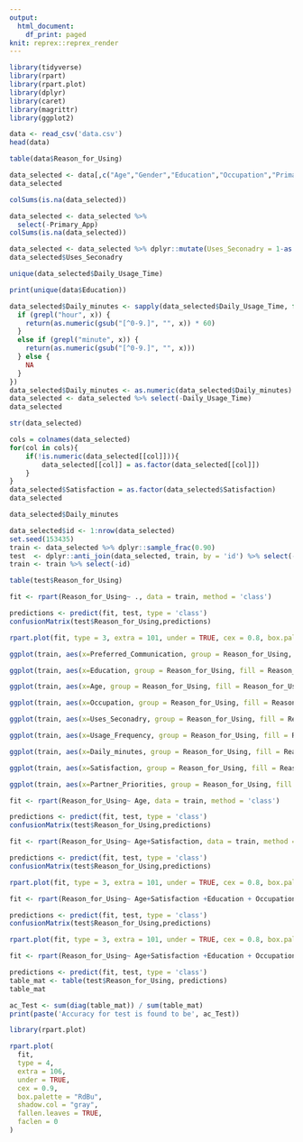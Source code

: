 ---
output:
  html_document:
    df_print: paged
knit: reprex::reprex_render
---

```{r}
library(tidyverse)
library(rpart)
library(rpart.plot)
library(dplyr)
library(caret)
library(magrittr)
library(ggplot2)
```

```{r}
data <- read_csv('data.csv')
head(data)
```
```{r}
table(data$Reason_for_Using)
```
```{r}
data_selected <- data[,c("Age","Gender","Education","Occupation","Primary_App","Secondary_Apps","Usage_Frequency","Daily_Usage_Time","Reason_for_Using","Satisfaction","Preferred_Communication","Partner_Priorities")]
data_selected
```
```{r}
colSums(is.na(data_selected))
```
```{r}
data_selected <- data_selected %>%
  select(-Primary_App)
colSums(is.na(data_selected))
```
```{r}
data_selected <- data_selected %>% dplyr::mutate(Uses_Seconadry = 1-as.integer(Secondary_Apps=="None")) %>% select(-Secondary_Apps)
data_selected$Uses_Seconadry
```
```{r}
unique(data_selected$Daily_Usage_Time)
```
```{r}
print(unique(data$Education))
```

```{r}
data_selected$Daily_minutes <- sapply(data_selected$Daily_Usage_Time, function(x) {
  if (grepl("hour", x)) {
    return(as.numeric(gsub("[^0-9.]", "", x)) * 60)
  } 
  else if (grepl("minute", x)) {
    return(as.numeric(gsub("[^0-9.]", "", x)))
  } else {
    NA
  }
})
data_selected$Daily_minutes <- as.numeric(data_selected$Daily_minutes)
data_selected <- data_selected %>% select(-Daily_Usage_Time)
data_selected
```
```{r}
str(data_selected)
```
```{r}
cols = colnames(data_selected)
for(col in cols){
    if(!is.numeric(data_selected[[col]])){
        data_selected[[col]] = as.factor(data_selected[[col]])
    }
}
data_selected$Satisfaction = as.factor(data_selected$Satisfaction)
data_selected
```

```{r}
data_selected$Daily_minutes
```
```{r}
data_selected$id <- 1:nrow(data_selected)
set.seed(153435)
train <- data_selected %>% dplyr::sample_frac(0.90)
test  <- dplyr::anti_join(data_selected, train, by = 'id') %>% select(-id)
train <- train %>% select(-id)
```
```{r}
table(test$Reason_for_Using)
```
```{r}
fit <- rpart(Reason_for_Using~ ., data = train, method = 'class')
```

```{r}
predictions <- predict(fit, test, type = 'class')
confusionMatrix(test$Reason_for_Using,predictions)
```
```{r}
rpart.plot(fit, type = 3, extra = 101, under = TRUE, cex = 0.8, box.palette = "auto")
```
```{r}
ggplot(train, aes(x=Preferred_Communication, group = Reason_for_Using, fill = Reason_for_Using)) + geom_bar()
```
```{r}
ggplot(train, aes(x=Education, group = Reason_for_Using, fill = Reason_for_Using)) + geom_bar()
```
```{r}
ggplot(train, aes(x=Age, group = Reason_for_Using, fill = Reason_for_Using)) + geom_histogram(bins =7)
```
```{r}
ggplot(train, aes(x=Occupation, group = Reason_for_Using, fill = Reason_for_Using)) + geom_bar()
```
```{r}
ggplot(train, aes(x=Uses_Seconadry, group = Reason_for_Using, fill = Reason_for_Using)) + geom_bar()
```
```{r}
ggplot(train, aes(x=Usage_Frequency, group = Reason_for_Using, fill = Reason_for_Using)) + geom_bar()
```
```{r}
ggplot(train, aes(x=Daily_minutes, group = Reason_for_Using, fill = Reason_for_Using)) + geom_bar()
```
```{r}
ggplot(train, aes(x=Satisfaction, group = Reason_for_Using, fill = Reason_for_Using)) + geom_bar()
```
```{r}
ggplot(train, aes(x=Partner_Priorities, group = Reason_for_Using, fill = Reason_for_Using)) + geom_bar()
```
```{r}
fit <- rpart(Reason_for_Using~ Age, data = train, method = 'class')
```

```{r}
predictions <- predict(fit, test, type = 'class')
confusionMatrix(test$Reason_for_Using,predictions)
```

```{r}
fit <- rpart(Reason_for_Using~ Age+Satisfaction, data = train, method = 'class')
```

```{r}
predictions <- predict(fit, test, type = 'class')
confusionMatrix(test$Reason_for_Using,predictions)
```
```{r}
rpart.plot(fit, type = 3, extra = 101, under = TRUE, cex = 0.8, box.palette = "auto")
```

```{r}
fit <- rpart(Reason_for_Using~ Age+Satisfaction +Education + Occupation + Usage_Frequency, data = train, method = 'class')
```

```{r}
predictions <- predict(fit, test, type = 'class')
confusionMatrix(test$Reason_for_Using,predictions)
```
```{r}
rpart.plot(fit, type = 3, extra = 101, under = TRUE, cex = 0.8, box.palette = "auto")
```
```{r}
fit <- rpart(Reason_for_Using~ Age+Satisfaction +Education + Occupation + Usage_Frequency, data = train, method = 'class', control =  rpart.control(minsplit = 5))
```

```{r}
predictions <- predict(fit, test, type = 'class')
table_mat <- table(test$Reason_for_Using, predictions)
table_mat
```
```{r}
ac_Test <- sum(diag(table_mat)) / sum(table_mat)
print(paste('Accuracy for test is found to be', ac_Test))
```
```{r}
library(rpart.plot)

rpart.plot(
  fit,
  type = 4,
  extra = 106,
  under = TRUE,
  cex = 0.9,
  box.palette = "RdBu",
  shadow.col = "gray",
  fallen.leaves = TRUE,
  faclen = 0
)
```



